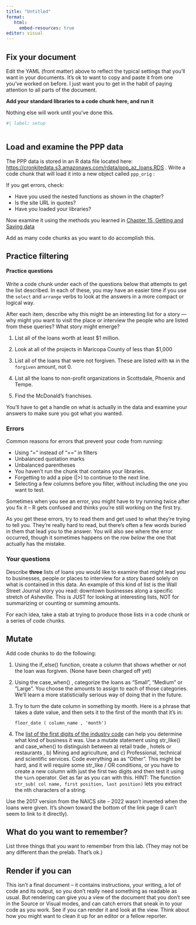 ```yaml
---
title: "Untitled"
format: 
   html: 
     embed-resources: true
editor: visual
---
```


## Fix your document

Edit the YAML (front matter) above to reflect the typical settings that you'll want in your documents. It's ok to want to copy and paste it from one you've worked on before. I just want you to get in the habit of paying attention to all parts of the document.

**Add your standard libraries to a code chunk here, and run it**

Nothing else will work until you've done this.

```r
#| label: setup
 


```

## Load and examine the PPP data

The PPP data is stored in an R data file located here: <https://cronkitedata.s3.amazonaws.com/rdata/ppp_az_loans.RDS> . Write a code chunk that will load it into a new object called `ppp_orig` :


If you get errors, check:

-   Have you used the nested functions as shown in the chapter?
-   Is the site URL in quotes?
-   Have you loaded your libraries?

Now examine it using the methods you learned in [Chapter 15, Getting and Saving data](http://cronkitedata.github.io/djtextbook/r-data-import.html)

Add as many code chunks as you want to do accomplish this.

## Practice filtering

#### Practice questions

Write a code chunk under each of the questions below that attempts to get the list described. In each of these, you may have an easier time if you use the `select` and `arrange` verbs to look at the answers in a more compact or logical way.

After each item, describe why this might be an interesting list for a story --- why might you want to visit the place or interview the people who are listed from these queries? What story might emerge?

1.  List all of the loans worth at least \$1 million.



2.  Look at all of the projects in Maricopa County of less than \$1,000




3.  List all of the loans that were not forgiven. These are listed with `NA` in the `forgiven` amount, not 0.



4.  List all the loans to non-profit organizations in Scottsdale, Phoenix and Tempe.



5.  Find the McDonald's franchises.

You'll have to get a handle on what is actually in the data and examine your answers to make sure you got what you wanted.

### Errors

Common reasons for errors that prevent your code from running:

-   Using "=" instead of "==" in filters
-   Unbalanced quotation marks
-   Unbalanced parentheses
-   You haven't run the chunk that contains your libraries.
-   Forgetting to add a pipe (\|\>) to continue to the next line.
-   Selecting a few columns before you filter, without including the one you want to test.

Sometimes when you see an error, you might have to try running twice after you fix it -- R gets confused and thinks you're still working on the first try.

As you get these errors, try to read them and get used to what they're trying to tell you. They're really hard to read, but there's often a few words buried in them that lead you to the answer. You will also see where the error occurred, though it sometimes happens on the row *below* the one that actually has the mistake.

### Your questions

Describe **three** lists of loans you would like to examine that might lead you to businesses, people or places to interview for a story based solely on what is contained in this data. An example of this kind of list is the Wall Street Journal story you read: downtown businesses along a specific stretch of Asheville. This is JUST for looking at interesting lists, NOT for summarizing or counting or summing amounts.

For each idea, take a stab at trying to produce those lists in a code chunk or a series of code chunks. 

## Mutate

Add code chunks to do the following: 

1. Using the if_else() function, create a column that shows whether or not the loan was forgiven. (None have been charged off yet)



2. Using the case_when() , categorize the loans as "Small", "Medium" or "Large". You choose the amounts to assign to each of those categories. We'll learn a more statisticially serious way of doing that in the future. 




3. Try to turn the date column in something by month. Here is a phrase that takes a date value, and then sets it to the first of the month that it's in: 
   
   ``` floor_date ( column_name , 'month') ```

4.  The [list of the first digits of the industry code](https://www.census.gov/naics/?58967?yearbck=2017) can help you determine what kind of business it was. Use a mutate statement using str_like() and case_when() to distinguish between a) retail trade , hotels or restaurants , b) Mining and agriculture, and c) Professional, technical and scientific services. Code everything as as "Other". This might be hard, and it will require some str_like / OR conditions, or you have to create a new column with just the first two digits and then test it using the `%in%` operator.  Get as far as you can with this. HINT: The function `str_sub( col name, first position, last position)` lets you extract the nth characters of a string.

Use the 2017 version from the NAICS site -- 2022 wasn't invented when the loans were given. It's shown toward the bottom of the link page (I can't seem to link to it directly). 




## What do you want to remember? 

List three things that you want to remember from this lab. (They may not be any different than the prelab. That's ok.) 





## Render if you can

This isn't a final document -- it contains instructions, your writing, a lot of code and its output, so you don't really need something as readable as usual. But rendering can give you a view of the document that you don't see in the Source or Visual modes, and can catch errors that sneak in to your code as you work. See if you can render it and look at the view. Think about how you might want to clean it up for an editor or a fellow reporter.
